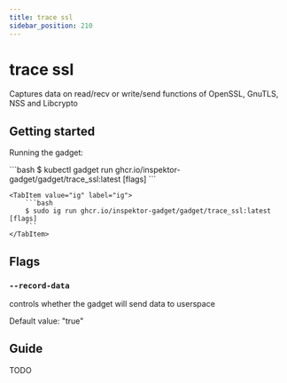 ```yaml
---
title: trace ssl
sidebar_position: 210
---
```



# trace ssl

Captures data on read/recv or write/send functions of OpenSSL, GnuTLS, NSS and Libcrypto

## Getting started

Running the gadget:

<Tabs groupId="env">
    <TabItem value="kubectl-gadget" label="kubectl gadget">
        ```bash
        $ kubectl gadget run ghcr.io/inspektor-gadget/gadget/trace_ssl:latest [flags]
        ```
    </TabItem>

    <TabItem value="ig" label="ig">
        ```bash
        $ sudo ig run ghcr.io/inspektor-gadget/gadget/trace_ssl:latest [flags]
        ```
    </TabItem>
</Tabs>

## Flags

### `--record-data`

controls whether the gadget will send data to userspace

Default value: "true"

## Guide

TODO
